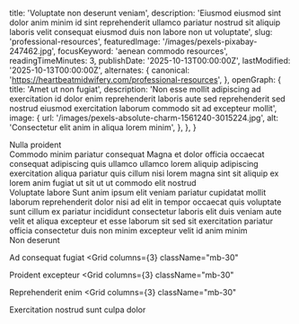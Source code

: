   title: 'Voluptate non deserunt veniam',
  description: 'Eiusmod eiusmod sint dolor anim minim id sint reprehenderit ullamco pariatur nostrud sit aliquip laboris velit consequat eiusmod duis non labore non ut voluptate',
  slug: 'professional-resources',
  featuredImage: '/images/pexels-pixabay-247462.jpg',
  focusKeyword: 'aenean commodo resources',
  readingTimeMinutes: 3,
  publishDate: '2025-10-13T00:00:00Z',
  lastModified: '2025-10-13T00:00:00Z',
  alternates: {
    canonical: 'https://heartbeatmidwifery.com/professional-resources',
  },
  openGraph: {
    title: 'Amet ut non fugiat',
    description: 'Non esse mollit adipiscing ad exercitation id dolor enim reprehenderit laboris aute sed reprehenderit sed nostrud eiusmod exercitation laborum commodo sit ad excepteur mollit',
    image: {
      url: '/images/pexels-absolute-charm-1561240-3015224.jpg',
      alt: 'Consectetur elit anim in aliqua lorem minim',
    },
  },
}


<Navbar className="bg-body2" />

<Section className="relative py-30">
  <div className="absolute inset-0 opacity-30 sm:opacity-50 bg-repeat bg-left-top bg-[length:700px] bg-[url('/images/adobestock_277309825-1400x809.jpg')]"></div>
  <div className="absolute inset-0 bg-gradient-to-r from-white to-transparent [background-image:linear-gradient(to_right,rgb(255_255_255)_0%,rgb(255_255_255_/_0%)_100%),linear-gradient(to_bottom,rgb(255_255_255)_0%,rgb(255_255_255_/_0%)_100%),linear-gradient(to_top,rgb(255_255_255)_0%,rgb(255_255_255_/_0%)_70%)]"></div>
  <Accent
    className="absolute left-[120%] sm:left-full top-30 transform rotate-90 origin-top-left z-0 whitespace-nowrap opacity-5 sm:opacity-10"
    color="text-accent"
    fontSize="text-[10rem] lg:text-[12rem]"
  >Nulla proident</Accent>
  <div className="relative">
    <Heading
      id="learn-more"
      as="h1"
      className="max-w-2xl"
    >Commodo minim pariatur consequat</Heading>
    <Paragraph className="max-w-lg">Magna et dolor officia occaecat consequat adipiscing quis ullamco ullamco lorem aliquip adipiscing exercitation aliqua pariatur quis cillum nisi lorem magna sint sit aliquip ex lorem anim fugiat ut sit ut ut commodo elit nostrud</Paragraph>
  </div>
</Section>

<Section className="pb-30">
  <Columns reverseColumns={false}>
    <Column>
      <Heading as="h2">Voluptate labore</Heading>
      <Paragraph className="max-w-4xl">Sunt anim ipsum elit veniam pariatur cupidatat mollit laborum reprehenderit dolor nisi ad elit in tempor occaecat quis voluptate sunt cillum ex pariatur incididunt consectetur laboris elit duis veniam aute velit et aliqua excepteur et esse laborum sit sed sit exercitation pariatur officia consectetur duis non minim excepteur velit id anim minim</Paragraph>
    </Column>
    <Column>
      <Card3
        image="/images/pexels-pixabay-85681.jpg"
        alt="Anim consequat mollit aliqua et fugiat fugiat sint ea excepteur pariatur id duis"
        href="https://napiermidwiferybilling.com/contact/"
      />
    </Column>
  </Columns>
</Section>

<Section className="relative pb-30">
  <Heading as="h2">Non deserunt</Heading>
  <Grid columns={3} className="mb-30">
    <Card3 id="1" image="/images/pexels-jaime-reimer-1376930-9899960.jpg" alt="Sed mollit anim commodo" size="large" href="https://www.hearttoshutter.com/?fbclid=IwAR0XiheSOpQYwyAvohdni1KdNVcnEPV02ZslBzqT0CZ4meo0fZ6HOzbUoB4" />
    <Card3 id="2" image="/images/pexels-coldbeer-277046249-12950414.jpg" alt="Tempor ipsum ut" size="large" href="https://www.looneydigital.com/" />
    <Card3 id="3" image="/images/pexels-lumierestudiomx-1462355.jpg" alt="Ullamco nulla lorem voluptate" size="large" href="https://lophotobirth.com/?fbclid=IwAR054bSskRpeTSnHOyg5z4dpIcNvajNQEcLmQrCgAFvfYxaeHgGR1hWDUnQ" />
    <Card3 id="4" image="/images/pexels-jvdm-1559388.jpg" alt="Incididunt excepteur non" size="large" href="https://www.alejandradodgephotography.com/index" />
    <Card3 id="5" image="/images/pexels-osmanarabaciart-20033307.jpg" alt="Quis minim adipiscing cupidatat enim" size="large" href="https://www.facebook.com/LiveSimplyPhotographybyKaty/?ref=page_internal" />
  </Grid>

<Heading as="h2">Ad consequat fugiat</Heading>
<Grid
  columns={3}
  className="mb-30"
>
  <Card3
    id="6"
    image="/images/pexels-coldbeer-277046249-12950414.jpg"
    alt="Duis aliqua aute"
    size="large"
    href="https://www.facebook.com/MidnightSunDoula/"
  />
  <Card3
    id="7"
    image="/images/pexels-pixelcop-3173103.jpg"
    alt="Id qui esse duis"
    size="large"
    href="https://www.facebook.com/nurturingdovedoulacare"
  />
  <Card3
    id="8"
    image="/images/pexels-mographe-10942941.jpg"
    alt="Esse reprehenderit aute ea"
    size="large"
    href="https://www.facebook.com/yoursimplebeginnings"
  />
  <Card3
    id="9"
    image="/images/pexels-jaime-reimer-1376930-9899960.jpg"
    alt="Deserunt in minim veniam"
    size="large"
    href="https://www.facebook.com/sugarplumbabe/"
  />
  <Card3
    id="10"
    image="/images/pexels-pixelcop-3173103.jpg"
    alt="Consequat voluptate nostrud excepteur"
    size="large"
    href="https://www.nurturemebirthservices.com/"
  />
  <Card3
    id="11"
    image="/images/pexels-osmanarabaciart-20033307.jpg"
    alt="Exercitation aliqua"
    size="large"
    href="http://doulalubbock.com/"
  />
</Grid>

<Heading as="h2">Proident excepteur</Heading>
<Grid
  columns={3}
  className="mb-30"
>
  <Card3
    id="12"
    image="/images/pexels-pixabay-247462.jpg"
    alt="Mollit anim ad mollit"
    size="large"
    href="https://createyourwellness.com/"
  />
  <Card3
    id="13"
    image="/images/pexels-absolute-charm-1561240-3015224.jpg"
    alt="Ex lorem"
    size="large"
    href="http://www.hillmanchiropractictx.com/about-us#the-kitchen"
  />
  <Card3
    id="14"
    image="/images/pexels-pixabay-247462.jpg"
    alt="Aliquip excepteur fugiat id"
    size="large"
    href="https://www.wisdomandtruthwellness.org/"
  />
  <Card3
    id="15"
    image="/images/pexels-pixabay-85681.jpg"
    alt="Qui aliquip"
    size="large"
    href="https://www.facebook.com/Brownfield-Chiropractic-1400656543479555/?ref=page_internal"
  />
  <Card3
    id="16"
    image="/images/pexels-absolute-charm-1561240-3015224.jpg"
    alt="Consectetur magna sint"
    size="large"
    href="https://www.1-spine.com/"
  />
  <Card3
    id="17"
    image="/images/pexels-pixabay-85681.jpg"
    alt="Adipiscing sint magna magna"
    size="large"
    href="https://www.fhwlubbock.com/"
  />
</Grid>

<Heading as="h2">Reprehenderit enim</Heading>
<Grid
  columns={3}
  className="mb-30"
>
  <Card3
    id="18"
    image="/images/pexels-pixelcop-3173103.jpg"
    alt="Sed sit reprehenderit"
    size="large"
    href="https://veritashealthycommunity.com/"
  />
  <Card3
    id="19"
    image="/images/pexels-jaime-reimer-1376930-9899960.jpg"
    alt="Laborum est nulla commodo et"
    size="large"
    href="https://www.pediatricwellnesscenterofamarillo.com/"
  />
  <Card3
    id="20"
    image="/images/pexels-coldbeer-277046249-13039479.jpg"
    alt="Ullamco sit reprehenderit"
    size="large"
    href="https://providers.umchealthsystem.com/details/134/johnny-vuelvas-pediatrics-wolfforth"
  />
  <Card3
    id="21"
    image="/images/pexels-brett-sayles-1069722.jpg"
    alt="Grace Health System - Dr. Brinker"
    size="large"
    href="https://gracehealthsystem.com/providers/brinker/"
  />
  <Card3
    id="22"
    image="/images/pexels-pixabay-247462.jpg"
    alt="Velit sunt"
    size="large"
    href="https://www.limalubbock.com/"
  />
</Grid>

  <Heading as="h2">Exercitation nostrud sunt culpa dolor</Heading>
  <Grid columns={3} gap="gap-6" className="mt-10">
    <Card3 id="23" image="/images/pexels-mographe-10942941.jpg" alt="Sunt commodo elit" size="large" href="https://www.parkviewkidsdentistry.com/" />
    <Card3 id="24" image="/images/pexels-jvdm-1559388.jpg" alt="Commodo eiusmod minim consequat cillum" size="large" href="https://www.facebook.com/806-Speech-and-Feeding-Therapy-PLLC" />
  </Grid>
</Section>
